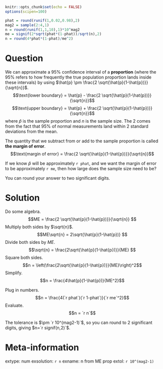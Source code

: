 ```r
knitr::opts_chunk$set(echo = FALSE)
options(scipen=100)

phat = round(runif(1,0.02,0.98),2)
mag2 = sample(2:4,1)
n = round(runif(1,1,10),1)*10^mag2
me = signif(2*sqrt(phat*(1-phat))/sqrt(n),2)
n = round(4*phat*(1-phat)/me^2)

```

Question
========

We can approximate a 95% confidence interval of a **proportion** (where the 95% refers to how frequently the true population proportion lands inside these intervals) by using $\hat{p} \pm \frac{2 \sqrt{\hat{p}(1-\hat{p})}}{\sqrt{n}}$.
$$\text{lower boundary} = \hat{p} - \frac{2 \sqrt{\hat{p}(1-\hat{p})}}{\sqrt{n}}$$
$$\text{upper boundary} = \hat{p} + \frac{2 \sqrt{\hat{p}(1-\hat{p})}}{\sqrt{n}}$$
where $\hat{p}$ is the sample proportion and $n$ is the sample size. The 2 comes from the fact that 95% of normal measurements land within 2 standard deviations from the mean.

The quantity that we subtract from or add to the sample proportion is called **the margin of error**.
$$\text{margin of error} = \frac{2 \sqrt{\hat{p}(1-\hat{p})}}{\sqrt{n}}$$

If we know $\hat{p}$ will be approximately `r phat`, and we want the margin of error to be approximately `r me`, then how large does the sample size need to be?

You can round your answer to two significant digits.



Solution
========

Do some algebra.
$$ME = \frac{2 \sqrt{\hat{p}(1-\hat{p})}}{\sqrt{n}} $$
Multiply both sides by $\sqrt{n}$.
$$ME\sqrt{n} = 2\sqrt{\hat{p}(1-\hat{p})} $$
Divide both sides by $ME$.
$$\sqrt{n} = \frac{2\sqrt{\hat{p}(1-\hat{p})}}{ME} $$
Square both sides.
$$n  = \left(\frac{2\sqrt{\hat{p}(1-\hat{p})}}{ME}\right)^2$$
Simplify.
$$n  = \frac{4\hat{p}(1-\hat{p})}{ME^2}$$

Plug in numbers.
$$n  = \frac{4(`r phat`)(`r 1-phat`)}{`r me`^2}$$
Evaluate.
$$n  = `r n`$$

The tolerance is $\pm `r 10^(mag2-1)`$, so you can round to 2 significant digits, giving $n=`r signif(n,2)`$.


Meta-information
================
extype: num
exsolution: `r n`
exname: n from ME prop
extol: `r 10^(mag2-1)`

